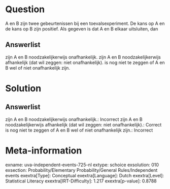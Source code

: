 Question
========

A en B zijn twee gebeurtenissen bij een toevalsexperiment. De kans op A
en de kans op B zijn positief. Als gegeven is dat A en B elkaar
uitsluiten, dan

Answerlist
----------

zijn A en B noodzakelijkerwijs onafhankelijk.
zijn A en B noodzakelijkerwijs afhankelijk (dat wil zeggen: niet onafhankelijk).
is nog niet te zeggen of A en B wel of niet onafhankelijk zijn.

Solution
========

Answerlist
----------

zijn A en B noodzakelijkerwijs onafhankelijk.: Incorrect
zijn A en B noodzakelijkerwijs afhankelijk (dat wil zeggen: niet onafhankelijk).: Correct
is nog niet te zeggen of A en B wel of niet onafhankelijk zijn.: Incorrect

Meta-information
================
exname: uva-independent-events-725-nl
extype: schoice
exsolution: 010
exsection: Probability/Elementary Probability/General Rules/Independent events
exextra[Type]: Conceptual
exextra[Language]: Dutch
exextra[Level]: Statistical Literacy
exextra[IRT-Difficulty]: 1.217
exextra[p-value]: 0.8788
